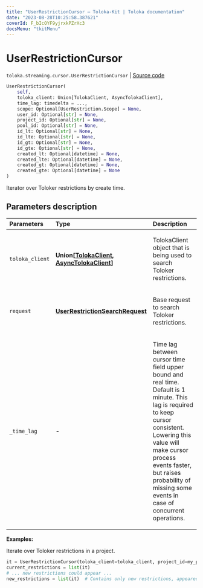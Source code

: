```yaml
---
title: "UserRestrictionCursor — Toloka-Kit | Toloka documentation"
date: "2023-08-28T10:25:58.387621"
coverId: F_bIcOYF9yjrxkPZrXc3
docsMenu: "tkitMenu"
---
```


# UserRestrictionCursor

`toloka.streaming.cursor.UserRestrictionCursor` | [Source code](https://github.com/Toloka/toloka-kit/blob/v1.2.1/src/streaming/cursor.py#L403)

```python
UserRestrictionCursor(
    self,
    toloka_client: Union[TolokaClient, AsyncTolokaClient],
    time_lag: timedelta = ...,
    scope: Optional[UserRestriction.Scope] = None,
    user_id: Optional[str] = None,
    project_id: Optional[str] = None,
    pool_id: Optional[str] = None,
    id_lt: Optional[str] = None,
    id_lte: Optional[str] = None,
    id_gt: Optional[str] = None,
    id_gte: Optional[str] = None,
    created_lt: Optional[datetime] = None,
    created_lte: Optional[datetime] = None,
    created_gt: Optional[datetime] = None,
    created_gte: Optional[datetime] = None
)
```

Iterator over Toloker restrictions by create time.

## Parameters description

| Parameters | Type | Description |
| :----------| :----| :-----------|
`toloka_client`|**Union\[[TolokaClient](/docs/toloka-kit/reference/toloka.client.TolokaClient), [AsyncTolokaClient](/docs/toloka-kit/reference/toloka.async_client.client.AsyncTolokaClient)\]**|<p>TolokaClient object that is being used to search Toloker restrictions.</p>
`request`|**[UserRestrictionSearchRequest](/docs/toloka-kit/reference/toloka.client.search_requests.UserRestrictionSearchRequest)**|<p>Base request to search Toloker restrictions.</p>
`_time_lag`|**-**|<p>Time lag between cursor time field upper bound and real time. Default is 1 minute. This lag is required to keep cursor consistent. Lowering this value will make cursor process events faster, but raises probability of missing some events in case of concurrent operations.</p>

**Examples:**

Iterate over Toloker restrictions in a project.

```python
it = UserRestrictionCursor(toloka_client=toloka_client, project_id=my_proj_id)
current_restrictions = list(it)
# ... new restrictions could appear ...
new_restrictions = list(it)  # Contains only new restrictions, appeared since the previous call.
```